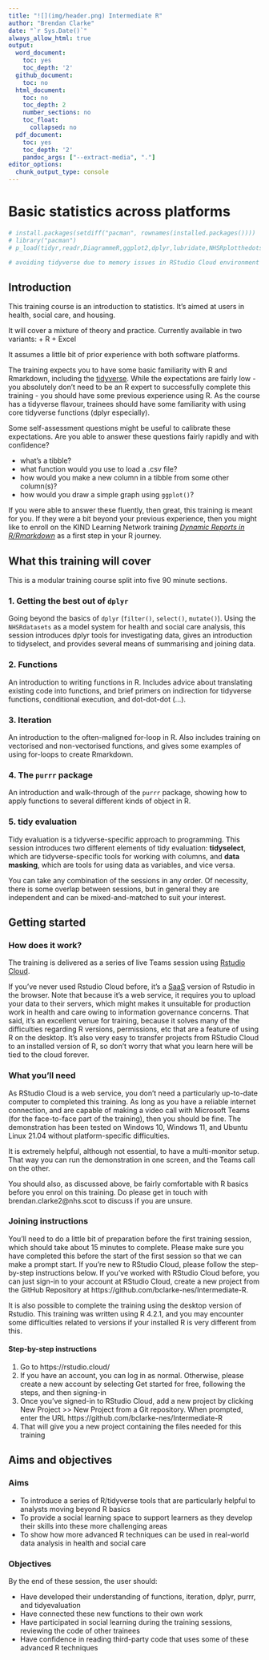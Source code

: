 ---
title: "![](img/header.png) Intermediate R"
author: "Brendan Clarke"
date: "`r Sys.Date()`"
always_allow_html: true
output:
  word_document:
    toc: yes
    toc_depth: '2'
  github_document:
    toc: no
  html_document:
    toc: no
    toc_depth: 2
    number_sections: no
    toc_float:
      collapsed: no
  pdf_document:
    toc: yes
    toc_depth: '2'
    pandoc_args: ["--extract-media", "."]
editor_options: 
  chunk_output_type: console
---
# Basic statistics across platforms {.tabset}

```{r pre-setup, message=FALSE, warning=FALSE, echo=F}
# install.packages(setdiff("pacman", rownames(installed.packages())))
# library("pacman")
# p_load(tidyr,readr,DiagrammeR,ggplot2,dplyr,lubridate,NHSRplotthedots,readxl,stringr,NHSRdatasets, purrr)

# avoiding tidyverse due to memory issues in RStudio Cloud environment 
```

## Introduction
This training course is an introduction to statistics. It's aimed at users in health, social care, and housing.

It will cover a mixture of theory and practice. 
Currently available in two variants:
+ R
+ Excel

It assumes a little bit of prior experience with both software platforms.



The training expects you to have some basic familiarity with R and Rmarkdown, including the [tidyverse](https://www.tidyverse.org/). While the expectations are fairly low - you absolutely don't need to be an R expert to successfully complete this training - you should have some previous experience using R. As the course has a tidyverse flavour, trainees should have some familiarity with using core tidyverse functions (dplyr especially).

Some self-assessment questions might be useful to calibrate these expectations. Are you able to answer these questions fairly rapidly and with confidence?

- what's a tibble?
- what function would you use to load a .csv file?
- how would you make a new column in a tibble from some other column(s)?
- how would you draw a simple graph using `ggplot()`?

If you were able to answer these fluently, then great, this training is meant for you. If they were a bit beyond your previous experience, then you might like to enroll on the KIND Learning Network training [*Dynamic Reports in R/Rmarkdown*](https://learn.nes.nhs.scot/62249) as a first step in your R journey.

## What this training will cover

This is a modular training course split into five 90 minute sections. 

### 1. Getting the best out of `dplyr`
Going beyond the basics of `dplyr` (`filter()`, `select()`, `mutate()`). Using the `NHSRdatasets` as a model system for health and social care analysis, this session introduces dplyr tools for investigating data, gives an introduction to tidyselect, and provides several means of summarising and joining data.

### 2. Functions
An introduction to writing functions in R. Includes advice about translating existing code into functions, and brief primers on indirection for tidyverse functions, conditional execution, and dot-dot-dot (...).

### 3. Iteration
An introduction to the often-maligned for-loop in R. Also includes training on vectorised and non-vectorised functions, and gives some examples of using for-loops to create Rmarkdown.

### 4. The `purrr` package
An introduction and walk-through of the `purrr` package, showing how to apply functions to several different kinds of object in R.

### 5. tidy evaluation
Tidy evaluation is a tidyverse-specific approach to programming. This session introduces two different elements of tidy evaluation: **tidyselect**, which are tidyverse-specific tools for working with columns, and **data masking**, which are tools for using data as variables, and vice versa.

You can take any combination of the sessions in any order. Of necessity, there is some overlap between sessions, but in general they are independent and can be mixed-and-matched to suit your interest.

## Getting started
### How does it work?
The training is delivered as a series of live Teams session using [Rstudio Cloud](https://rstudio.cloud/). 

If you've never used Rstudio Cloud before, it's a [SaaS](https://en.wikipedia.org/wiki/Software_as_a_service) version of Rstudio in the browser. Note that because it’s a web service, it requires you to upload your data to their servers, which might makes it unsuitable for production work in health and care owing to information governance concerns. That said, it’s an excellent venue for training, because it solves many of the difficulties regarding R versions, permissions, etc that are a feature of using R on the desktop. It's also very easy to transfer projects from RStudio Cloud to an installed version of R, so don’t worry that what you learn here will be tied to the cloud forever.

### What you’ll need
As RStudio Cloud is a web service, you don’t need a particularly up-to-date computer to completed this training. As long as you have a reliable internet connection, and are capable of making a video call with Microsoft Teams (for the face-to-face part of the training), then you should be fine. The demonstration has been tested on Windows 10, Windows 11, and Ubuntu Linux 21.04 without platform-specific difficulties.

It is extremely helpful, although not essential, to have a multi-monitor setup. That way you can run the demonstration in one screen, and the Teams call on the other.

You should also, as discussed above, be fairly comfortable with R basics before you enrol on this training. Do please get in touch with brendan.clarke2@nhs.scot to discuss if you are unsure.

### Joining instructions

You’ll need to do a little bit of preparation before the first training session, which should take about 15 minutes to complete. Please make sure you have completed this before the start of the first session so that we can make a prompt start. If you’re new to RStudio Cloud, please follow the step-by-step instructions below. If you’ve worked with RStudio Cloud before, you can just sign-in to your account at RStudio Cloud, create a new project from the GitHub Repository at https://github.com/bclarke-nes/Intermediate-R.

It is also possible to complete the training using the desktop version of Rstudio. This training was written using R 4.2.1, and you may encounter some difficulties related to versions if your installed R is very different from this.

#### Step-by-step instructions

1. Go to https://rstudio.cloud/
2. If you have an account, you can log in as normal. Otherwise, please create a new account by selecting Get started for free, following the steps, and then signing-in
3. Once you’ve signed-in to RStudio Cloud, add a new project by clicking New Project >> New Project from a Git repository. When prompted, enter the URL https://github.com/bclarke-nes/Intermediate-R
4. That will give you a new project containing the files needed for this training

## Aims and objectives

### Aims
+ To introduce a series of R/tidyverse tools that are particularly helpful to analysts moving beyond R basics
+ To provide a social learning space to support learners as they develop their skills into these more challenging areas
+ To show how more advanced R techniques can be used in real-world data analysis in health and social care

### Objectives
By the end of these session, the user should:

+ Have developed their understanding of functions, iteration, dplyr, purrr, and tidyevaluation
+ Have connected these new functions to their own work
+ Have participated in social learning during the training sessions, reviewing the code of other trainees
+ Have confidence in reading third-party code that uses some of these advanced R techniques


